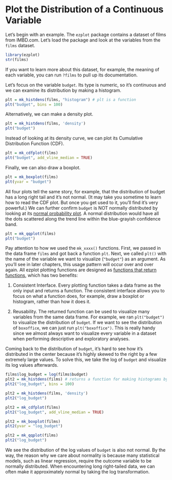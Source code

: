 # Plot the Distribution of a Continuous Variable

Let's begin with an example. The `ezplot` package contains a dataset of films from IMBD.com. Let's load the package and look at the variables from the `films` dataset.

```r
library(ezplot)
str(films)
```

If you want to learn more about this dataset, for example, the meaning of each variable, you can run `?films` to pull up its documentation. 

Let's focus on the variable `budget`. Its type is numeric, so it's continuous and we can examine its distribution by making a histogram.

```r
plt = mk_histdens(films, "histogram") # plt is a function
plt("budget", bins = 100) 
```

Alternatively, we can make a density plot.

```r
plt = mk_histdens(films, 'density') 
plt("budget") 
```

Instead of looking at its density curve, we can plot its Cumulative Distribution Function (CDF).

```r
plt = mk_cdfplot(films) 
plt("budget", add_vline_median = TRUE) 
```

Finally, we can also draw a boxplot.

```r
plt = mk_boxplot(films) 
plt(yvar = "budget") 
```

All four plots tell the same story, for example, that the distribution of budget has a long right tail and it's not normal. (It may take you sometime to learn how to read the CDF plot. But once you get used to it, you'll find it's very powerful.) We can further confirm `budget` is NOT normally distributed by looking at its [normal probability plot](https://en.wikipedia.org/wiki/Normal_probability_plot). A normal distribution would have all the dots scattered along the trend line within the blue-grayish confidence band.

```r
plt = mk_qqplot(films) 
plt("budget") 
```

Pay attention to how we used the `mk_xxxx()` functions. First, we passed in
the data frame `films` and got back a function `plt`. Next, we called `plt()` with the name of the variable we want to visualize (`"budget"`) as an argument. As you'll see in later chapters, this usage pattern will occur over and over again. All ezplot plotting functions are designed as [functions that return functions](http://masterr.org/r/functions-that-return-functions/), which has two benefits: 

1. Consistent Interface. Every plotting function takes a data frame as the only
input and returns a function. The consistent interface allows you to focus on 
what a function does, for example, draw a boxplot or histogram, rather than how 
it does it. 

2. Reusability. The returned function can be used to visualize many variables 
from the same data frame. For example, we ran `plt("budget")` to visualize
the distribution of `budget`. If we want to see the distribution of `boxoffice`,
we can just run `plt("boxoffice")`. This is really handy since we almost always 
want to visualize every variable in a dataset when performing descriptive and
exploratory analyses. 

Coming back to the distribution of `budget`, it's hard to see how it's 
distributed in the center because it's highly skewed to the right by a few 
extremely large values. To solve this, we take the log of `budget` and visualize its log values afterwards.

```r
films$log_budget = log(films$budget)
plt2 = mk_histdens(films) # returns a function for making histograms by default
plt2("log_budget", bins = 100)
```

```r
plt2 = mk_histdens(films, 'density')
plt2("log_budget")
```

```r
plt2 = mk_cdfplot(films)
plt2("log_budget", add_vline_median = TRUE)
```

```r
plt2 = mk_boxplot(films)
plt2(yvar = "log_budget")
```

```r
plt2 = mk_qqplot(films)
plt2("log_budget")
```

We see the distribution of the log values of `budget` is also not normal. By the way, the reason why we care about normality is because many statistical models, such as linear regression, require the outcome variable to be normally distributed. When encountering long right-tailed data, we can often make it approximately normal by taking the log transformation. 
